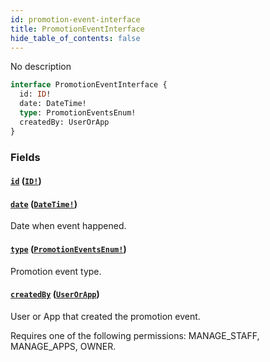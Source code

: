 ```yaml
---
id: promotion-event-interface
title: PromotionEventInterface
hide_table_of_contents: false
---
```


No description

```graphql
interface PromotionEventInterface {
  id: ID!
  date: DateTime!
  type: PromotionEventsEnum!
  createdBy: UserOrApp
}
```

### Fields

#### [`id`](#) ([`ID!`](../../../developer/api-reference/scalars/id))

#### [`date`](#) ([`DateTime!`](../../../developer/api-reference/scalars/date-time))

Date when event happened.

#### [`type`](#) ([`PromotionEventsEnum!`](../../../developer/api-reference/enums/promotion-events-enum))

Promotion event type.

#### [`createdBy`](#) ([`UserOrApp`](../../../developer/api-reference/unions/user-or-app))

User or App that created the promotion event.

Requires one of the following permissions: MANAGE_STAFF, MANAGE_APPS, OWNER.
